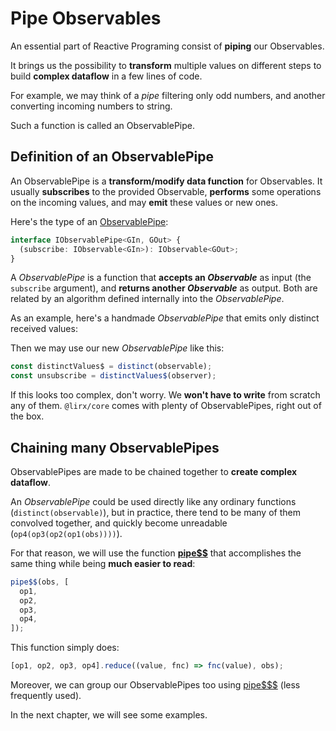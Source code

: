 # Pipe Observables

An essential part of Reactive Programing consist of **piping** our Observables.

It brings us the possibility to **transform** multiple values on different steps to build **complex dataflow** in a few lines of code.

For example, we may think of a *pipe* filtering only odd numbers, and another converting incoming numbers to string.

Such a function is called an ObservablePipe.

## Definition of an ObservablePipe

An ObservablePipe is a **transform/modify data function** for Observables.
It usually **subscribes** to the provided Observable, **performs** some operations on the incoming values,
and may **emit** these values or new ones.

Here's the type of an [ObservablePipe](/docs/reference/observable-pipe/):

```ts
interface IObservablePipe<GIn, GOut> {
  (subscribe: IObservable<GIn>): IObservable<GOut>;
}
```

A *ObservablePipe* is a function that **accepts an *Observable*** as input (the `subscribe` argument), and **returns another
*Observable*** as output. Both are related by an algorithm defined internally into the *ObservablePipe*.

As an example, here's a handmade *ObservablePipe* that emits only distinct received values:



<ObservablePipeExample/>

Then we may use our new *ObservablePipe* like this:

```ts
const distinctValues$ = distinct(observable);
const unsubscribe = distinctValues$(observer);
```

[//]: # (TODO)
[//]: # ([Click here to see the live demo]&#40;https://stackblitz.com/edit/typescript-y9g9fd?devtoolsheight=33&file=index.ts&#41;)

If this looks too complex, don't worry. We **won't have to write** from scratch any of them.
`@lirx/core` comes with plenty of ObservablePipes, right out of the box.

## Chaining many ObservablePipes

ObservablePipes are made to be chained together to **create complex dataflow**.

An *ObservablePipe* could be used directly like any ordinary functions (`distinct(observable)`), but in practice, there
tend to be many of them convolved together, and quickly become unreadable (`op4(op3(op2(op1(obs))))`).

For that reason, we will use the function **[pipe$$](/docs/reference/pipe-observable/)**
that accomplishes the same thing while being **much easier to read**:

```ts
pipe$$(obs, [
  op1,
  op2,
  op3,
  op4,
]);
```

This function simply does:

```ts
[op1, op2, op3, op4].reduce((value, fnc) => fnc(value), obs);
```

Moreover, we can group our ObservablePipes too using [pipe$$$](/docs/reference/pipe-observable-pipes/) (less frequently used).

In the next chapter, we will see some examples.
